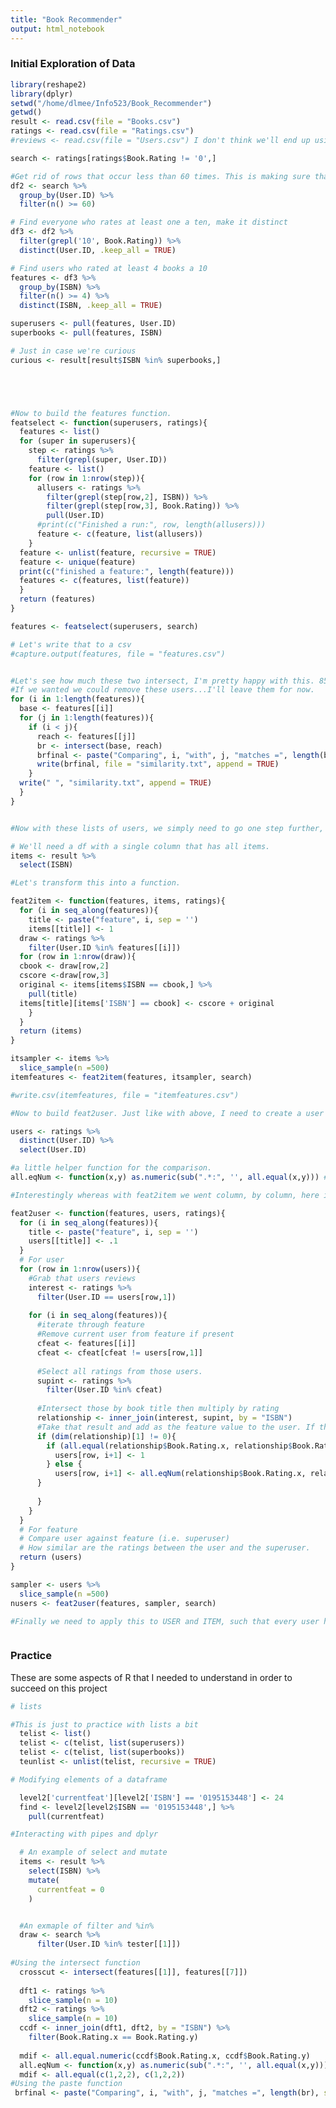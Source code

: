 ```yaml
---
title: "Book Recommender"
output: html_notebook
---
```


### Initial Exploration of Data

```r
library(reshape2)
library(dplyr)
setwd("/home/dlmee/Info523/Book_Recommender")
getwd()
result <- read.csv(file = "Books.csv")
ratings <- read.csv(file = "Ratings.csv")
#reviews <- read.csv(file = "Users.csv") I don't think we'll end up using this. 

search <- ratings[ratings$Book.Rating != '0',]

#Get rid of rows that occur less than 60 times. This is making sure that we're only getting reviewers who consistently review. 
df2 <- search %>%
  group_by(User.ID) %>%
  filter(n() >= 60)

# Find everyone who rates at least one a ten, make it distinct
df3 <- df2 %>%
  filter(grepl('10', Book.Rating)) %>%
  distinct(User.ID, .keep_all = TRUE)

# Find users who rated at least 4 books a 10
features <- df3 %>%
  group_by(ISBN) %>%
  filter(n() >= 4) %>%
  distinct(ISBN, .keep_all = TRUE)

superusers <- pull(features, User.ID)
superbooks <- pull(features, ISBN)

# Just in case we're curious
curious <- result[result$ISBN %in% superbooks,]





#Now to build the features function. 
featselect <- function(superusers, ratings){
  features <- list()
  for (super in superusers){
    step <- ratings %>%
      filter(grepl(super, User.ID))
    feature <- list()
    for (row in 1:nrow(step)){
      allusers <- ratings %>%
        filter(grepl(step[row,2], ISBN)) %>%
        filter(grepl(step[row,3], Book.Rating)) %>%
        pull(User.ID)
      #print(c("Finished a run:", row, length(allusers)))
      feature <- c(feature, list(allusers))
    }
  feature <- unlist(feature, recursive = TRUE)
  feature <- unique(feature)
  print(c("finished a feature:", length(feature)))
  features <- c(features, list(feature))
  }
  return (features)
}

features <- featselect(superusers, search)

# Let's write that to a csv
#capture.output(features, file = "features.csv")


#Let's see how much these two intersect, I'm pretty happy with this. 85 overlap between collectively 1600 in a pair, fairly distinct.
#If we wanted we could remove these users...I'll leave them for now. 
for (i in 1:length(features)){
  base <- features[[i]]
  for (j in 1:length(features)){
    if (i < j){
      reach <- features[[j]]
      br <- intersect(base, reach)
      brfinal <- paste("Comparing", i, "with", j, "matches =", length(br), sep = ' ')
      write(brfinal, file = "similarity.txt", append = TRUE)
    }
  write(" ", "similarity.txt", append = TRUE)
  }
}


#Now with these lists of users, we simply need to go one step further, and add their scores to a row, so we have pairs of ISBN and cumulative scores. These will be one step prior to our true features

# We'll need a df with a single column that has all items. 
items <- result %>%
  select(ISBN)

#Let's transform this into a function.

feat2item <- function(features, items, ratings){
  for (i in seq_along(features)){
    title <- paste("feature", i, sep = '')
    items[[title]] <- 1
  draw <- ratings %>%
    filter(User.ID %in% features[[i]])
  for (row in 1:nrow(draw)){
  cbook <- draw[row,2]
  cscore <-draw[row,3]
  original <- items[items$ISBN == cbook,] %>%
    pull(title)
  items[title][items['ISBN'] == cbook] <- cscore + original
    }
  }
  return (items)
}

itsampler <- items %>%
  slice_sample(n =500)
itemfeatures <- feat2item(features, itsampler, search)

#write.csv(itemfeatures, file = "itemfeatures.csv")

#Now to build feat2user. Just like with above, I need to create a user dataframe with a single column. 

users <- ratings %>%
  distinct(User.ID) %>%
  select(User.ID)

#a little helper function for the comparison. 
all.eqNum <- function(x,y) as.numeric(sub(".*:", '', all.equal(x,y))) # Found this code snippet on rdocumentation.org, awesome! Thanks!

#Interestingly whereas with feat2item we went column, by column, here it's going to be row by row. We treat a user entirely, then move on. How interesting!

feat2user <- function(features, users, ratings){
  for (i in seq_along(features)){
    title <- paste("feature", i, sep = '')
    users[[title]] <- .1
  }
  # For user
  for (row in 1:nrow(users)){
    #Grab that users reviews
    interest <- ratings %>%
      filter(User.ID == users[row,1])
    
    for (i in seq_along(features)){
      #iterate through feature
      #Remove current user from feature if present
      cfeat <- features[[i]] 
      cfeat <- cfeat[cfeat != users[row,1]]
      
      #Select all ratings from those users.
      supint <- ratings %>%
        filter(User.ID %in% cfeat)
      
      #Intersect those by book title then multiply by rating
      relationship <- inner_join(interest, supint, by = "ISBN") 
      #Take that result and add as the feature value to the user. If there is any intersection at all!
      if (dim(relationship)[1] != 0){
        if (all.equal(relationship$Book.Rating.x, relationship$Book.Rating.y) == TRUE){
          users[row, i+1] <- 1
        } else {
          users[row, i+1] <- all.eqNum(relationship$Book.Rating.x, relationship$Book.Rating.y)
      }
      
      }
    }
  }
  # For feature
  # Compare user against feature (i.e. superuser)
  # How similar are the ratings between the user and the superuser. 
  return (users)
}

sampler <- users %>%
  slice_sample(n =500)
nusers <- feat2user(features, sampler, search)

#Finally we need to apply this to USER and ITEM, such that every user has each feature score, and every item has each feature score. This will be our true feature matrix.



```
### Practice
These are some aspects of R that I needed to understand in order to succeed on this project

```r
# lists

#This is just to practice with lists a bit
  telist <- list()
  telist <- c(telist, list(superusers))
  telist <- c(telist, list(superbooks))
  teunlist <- unlist(telist, recursive = TRUE)

# Modifying elements of a dataframe

  level2['currentfeat'][level2['ISBN'] == '0195153448'] <- 24
  find <- level2[level2$ISBN == '0195153448',] %>%
    pull(currentfeat)

#Interacting with pipes and dplyr

  # An example of select and mutate
  items <- result %>%
    select(ISBN) %>%
    mutate(
      currentfeat = 0
    )


  #An exmaple of filter and %in%
  draw <- search %>%
      filter(User.ID %in% tester[[1]])
  
#Using the intersect function
  crosscut <- intersect(features[[1]], features[[7]])
  
  dft1 <- ratings %>%
    slice_sample(n = 10)
  dft2 <- ratings %>%
    slice_sample(n = 10)
  ccdf <- inner_join(dft1, dft2, by = "ISBN") %>%
    filter(Book.Rating.x == Book.Rating.y)
    
  mdif <- all.equal.numeric(ccdf$Book.Rating.x, ccdf$Book.Rating.y)
  all.eqNum <- function(x,y) as.numeric(sub(".*:", '', all.equal(x,y))) # Found this code snippet on rdocumentation.org, awesome! Thanks!
  mdif <- all.equal(c(1,2,2), c(1,2,2))
#Using the paste function
 brfinal <- paste("Comparing", i, "with", j, "matches =", length(br), sep = ' ')

```

